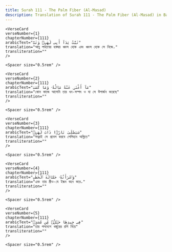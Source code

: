 ```yaml
---
title: Surah 111 - The Palm Fiber (Al-Masad)  
description: Translation of Surah 111 - The Palm Fiber (Al-Masad) in Bangla
---
```







    <VerseCard 
    verseNumber={1}
    chapterNumber={111}
    arabicText="تَبَّتْ يَدَآ أَبِى لَهَبٍۢ وَتَبَّ"
    translation="আবু লাহাবের হস্তদ্বয় ধ্বংস হোক এবং ধ্বংস হোক সে নিজে،"
    transliteration=""
    />

    <Spacer size="0.5rem" />
                
    <VerseCard 
    verseNumber={2}
    chapterNumber={111}
    arabicText="مَآ أَغْنَىٰ عَنْهُ مَالُهُۥ وَمَا كَسَبَ"
    translation="কোন কাজে আসেনি তার ধন-সম্পদ ও যা সে উপার্জন করেছে"
    transliteration=""
    />

    <Spacer size="0.5rem" />
                
    <VerseCard 
    verseNumber={3}
    chapterNumber={111}
    arabicText="سَيَصْلَىٰ نَارًۭا ذَاتَ لَهَبٍۢ"
    translation="সত্বরই সে প্রবেশ করবে লেলিহান অগ্নিতে"
    transliteration=""
    />

    <Spacer size="0.5rem" />
                
    <VerseCard 
    verseNumber={4}
    chapterNumber={111}
    arabicText="وَٱمْرَأَتُهُۥ حَمَّالَةَ ٱلْحَطَبِ"
    translation="এবং তার স্ত্রীও-যে ইন্ধন বহন করে،"
    transliteration=""
    />

    <Spacer size="0.5rem" />
                
    <VerseCard 
    verseNumber={5}
    chapterNumber={111}
    arabicText="فِى جِيدِهَا حَبْلٌۭ مِّن مَّسَدٍۭ"
    translation="তার গলদেশে খর্জুরের রশি নিয়ে"
    transliteration=""
    />

    <Spacer size="0.5rem" />
                